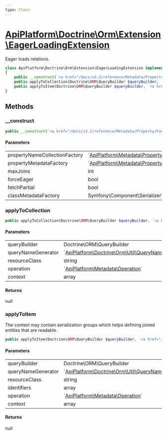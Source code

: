 ```yaml
---
type: Class
---
```


# [ApiPlatform\Doctrine\Orm\Extension\EagerLoadingExtension](/docs/v3.2/reference/Doctrine/Orm/Extension/EagerLoadingExtension)

Eager loads relations.


```php
class ApiPlatform\Doctrine\Orm\Extension\EagerLoadingExtension implements `<a href="/docs/v3.2/reference/Doctrine/Orm/Extension/QueryCollectionExtensionInterface">ApiPlatform\Doctrine\Orm\Extension\QueryCollectionExtensionInterface</a>`, `<a href="/docs/v3.2/reference/Doctrine/Orm/Extension/QueryItemExtensionInterface">ApiPlatform\Doctrine\Orm\Extension\QueryItemExtensionInterface</a>`
{
    public __construct(`<a href="/docs/v3.2/reference/Metadata/Property/Factory/PropertyNameCollectionFactoryInterface">ApiPlatform\Metadata\Property\Factory\PropertyNameCollectionFactoryInterface</a>` $propertyNameCollectionFactory, `<a href="/docs/v3.2/reference/Metadata/Property/Factory/PropertyMetadataFactoryInterface">ApiPlatform\Metadata\Property\Factory\PropertyMetadataFactoryInterface</a>` $propertyMetadataFactory, int $maxJoins, bool $forceEager, bool $fetchPartial, null|Symfony\Component\Serializer\Mapping\Factory\ClassMetadataFactoryInterface $classMetadataFactory)
    public applyToCollection(Doctrine\ORM\QueryBuilder $queryBuilder, `<a href="/docs/v3.2/reference/Doctrine/Orm/Util/QueryNameGeneratorInterface">ApiPlatform\Doctrine\Orm\Util\QueryNameGeneratorInterface</a>` $queryNameGenerator, null|string $resourceClass, null|`<a href="/docs/v3.2/reference/Metadata/Operation">ApiPlatform\Metadata\Operation</a>` $operation, array $context): null
    public applyToItem(Doctrine\ORM\QueryBuilder $queryBuilder, `<a href="/docs/v3.2/reference/Doctrine/Orm/Util/QueryNameGeneratorInterface">ApiPlatform\Doctrine\Orm\Util\QueryNameGeneratorInterface</a>` $queryNameGenerator, string $resourceClass, array $identifiers, null|`<a href="/docs/v3.2/reference/Metadata/Operation">ApiPlatform\Metadata\Operation</a>` $operation, array $context): null
}
```
## Methods

### __construct



```php
public __construct(`<a href="/docs/v3.2/reference/Metadata/Property/Factory/PropertyNameCollectionFactoryInterface">ApiPlatform\Metadata\Property\Factory\PropertyNameCollectionFactoryInterface</a>` $propertyNameCollectionFactory, `<a href="/docs/v3.2/reference/Metadata/Property/Factory/PropertyMetadataFactoryInterface">ApiPlatform\Metadata\Property\Factory\PropertyMetadataFactoryInterface</a>` $propertyMetadataFactory, int $maxJoins, bool $forceEager, bool $fetchPartial, null|Symfony\Component\Serializer\Mapping\Factory\ClassMetadataFactoryInterface $classMetadataFactory)
```

#### Parameters

<table><tbody>
<tr><td>propertyNameCollectionFactory</td><td>`<a href="/docs/v3.2/reference/Metadata/Property/Factory/PropertyNameCollectionFactoryInterface">ApiPlatform\Metadata\Property\Factory\PropertyNameCollectionFactoryInterface</a>`</td><td></td></tr><tr><td>propertyMetadataFactory</td><td>`<a href="/docs/v3.2/reference/Metadata/Property/Factory/PropertyMetadataFactoryInterface">ApiPlatform\Metadata\Property\Factory\PropertyMetadataFactoryInterface</a>`</td><td></td></tr><tr><td>maxJoins</td><td>int</td><td></td></tr><tr><td>forceEager</td><td>bool</td><td></td></tr><tr><td>fetchPartial</td><td>bool</td><td></td></tr><tr><td>classMetadataFactory</td><td>Symfony\Component\Serializer\Mapping\Factory\ClassMetadataFactoryInterface</td><td></td></tr>
</tbody>
</table>

### applyToCollection



```php
public applyToCollection(Doctrine\ORM\QueryBuilder $queryBuilder, `<a href="/docs/v3.2/reference/Doctrine/Orm/Util/QueryNameGeneratorInterface">ApiPlatform\Doctrine\Orm\Util\QueryNameGeneratorInterface</a>` $queryNameGenerator, null|string $resourceClass, null|`<a href="/docs/v3.2/reference/Metadata/Operation">ApiPlatform\Metadata\Operation</a>` $operation, array $context): null
```

#### Parameters

<table><tbody>
<tr><td>queryBuilder</td><td>Doctrine\ORM\QueryBuilder</td><td></td></tr><tr><td>queryNameGenerator</td><td>`<a href="/docs/v3.2/reference/Doctrine/Orm/Util/QueryNameGeneratorInterface">ApiPlatform\Doctrine\Orm\Util\QueryNameGeneratorInterface</a>`</td><td></td></tr><tr><td>resourceClass</td><td>string</td><td></td></tr><tr><td>operation</td><td>`<a href="/docs/v3.2/reference/Metadata/Operation">ApiPlatform\Metadata\Operation</a>`</td><td></td></tr><tr><td>context</td><td>array</td><td></td></tr>
</tbody>
</table>

#### Returns

null

### applyToItem

The context may contain serialization groups which helps defining joined entities that are readable.

```php
public applyToItem(Doctrine\ORM\QueryBuilder $queryBuilder, `<a href="/docs/v3.2/reference/Doctrine/Orm/Util/QueryNameGeneratorInterface">ApiPlatform\Doctrine\Orm\Util\QueryNameGeneratorInterface</a>` $queryNameGenerator, string $resourceClass, array $identifiers, null|`<a href="/docs/v3.2/reference/Metadata/Operation">ApiPlatform\Metadata\Operation</a>` $operation, array $context): null
```

#### Parameters

<table><tbody>
<tr><td>queryBuilder</td><td>Doctrine\ORM\QueryBuilder</td><td></td></tr><tr><td>queryNameGenerator</td><td>`<a href="/docs/v3.2/reference/Doctrine/Orm/Util/QueryNameGeneratorInterface">ApiPlatform\Doctrine\Orm\Util\QueryNameGeneratorInterface</a>`</td><td></td></tr><tr><td>resourceClass</td><td>string</td><td></td></tr><tr><td>identifiers</td><td>array</td><td></td></tr><tr><td>operation</td><td>`<a href="/docs/v3.2/reference/Metadata/Operation">ApiPlatform\Metadata\Operation</a>`</td><td></td></tr><tr><td>context</td><td>array</td><td></td></tr>
</tbody>
</table>

#### Returns

null
